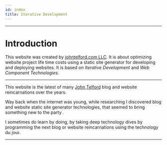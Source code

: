 ```yaml
---
id: index
title: Iterative Development
---
```



<Version components={props.components} />

---

# Introduction

This website was created by [johntelford.com LLC](company). It is about optimizing website project life time costs using a static site generator for developing and deploying websites. It is based on *Iterative Development* and *Web Component Technologies*.

---

This website is the  latest of many [John Telford](https://johntelford.com) blog and website reincarnations over the years. 

Way back when the internet was young, while researching I discovered blog and website static site generator technologies, that seemed to bring something new to the party .

I sometimes do learn by doing, by taking deep technology dives by programming the next blog or website reincarnations using the technology du jour.

---

